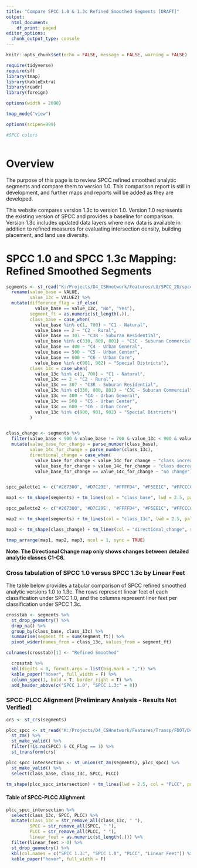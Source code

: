 ```yaml
---
title: "Compare SPCC 1.0 & 1.3c Refined Smoothed Segments [DRAFT]"
output:
  html_document:
    df_print: paged
editor_options:
  chunk_output_type: console
---
```


```r

knitr::opts_chunk$set(echo = FALSE, message = FALSE, warning = FALSE)

require(tidyverse)
require(sf)
library(tmap)
library(kableExtra)
library(readr)
library(foreign)

options(width = 2000)

tmap_mode("view")

options(scipen=999)
```

```r
#SPCC colors



```

# Overview

The purpose of this page is to review SPCC refined smoothed analytic segments and compare them to version 1.0. This comparison report is still in development, and further maps and reports will be added as they are developed.

This website compares version 1.3c to version 1.0. Version 1.0 represents the existing version of SPCC and provides a baseline for comparison. Version 1.3c includes updated data layers where new data is available in addition to refined measures for evaluating intersection density, building placement, and land use diversity.

# SPCC 1.0 and SPCC 1.3c Mapping: Refined Smoothed Segments

```r

segments <- st_read("K:/Projects/D4_CSHnetwork/Features/LU/SPCC_20/spcc_v2_13b/outputs/segment_smoothing/spcc_10_13c_refined_smoothed_segments_overlay.shp", quiet = TRUE) %>% 
  rename(value_base = VALUE,
         value_13c = VALUE2) %>% 
  mutate(difference_flag = if_else(
           value_base == value_13c, "No", "Yes"),
         segment_ft = as.numeric(st_length(.)),
         class_base = case_when(
           value_base %in% c(1, 700) ~ "C1 - Natural",
           value_base == 2 ~ "C2 - Rural",
           value_base == 307 ~ "C3R - Suburan Residential",
           value_base %in% c(330, 800, 801) ~ "C3C - Suburan Commercial",
           value_base == 400 ~ "C4 - Urban General",
           value_base == 500 ~ "C5 - Urban Center",
           value_base == 600 ~ "C6 - Urban Core",
           value_base %in% c(901, 902) ~ "Special Districts"),
         class_13c = case_when(
           value_13c %in% c(1, 700) ~ "C1 - Natural",
           value_13c == 2 ~ "C2 - Rural",
           value_13c == 307 ~ "C3R - Suburan Residential",
           value_13c %in% c(330, 800, 801) ~ "C3C - Suburan Commercial",
           value_13c == 400 ~ "C4 - Urban General",
           value_13c == 500 ~ "C5 - Urban Center",
           value_13c == 600 ~ "C6 - Urban Core",
           value_13c %in% c(900, 901, 902) ~ "Special Districts")
         )


class_change <- segments %>% 
  filter(value_base < 900 & value_base != 700 & value_13c < 900 & value_13c != 700) %>% 
  mutate(value_base_for_change = parse_number(class_base),
         value_14c_for_change = parse_number(class_13c),
         directional_change = case_when(
           value_base_for_change < value_14c_for_change ~ "class increase",
           value_base_for_change > value_14c_for_change ~ "class decrease",
           value_base_for_change == value_14c_for_change ~ "no change"))


spcc_palette1 <- c("#267300", '#D7C29E', "#FFFFD4", "#F5EE1C", "#FFCCCC", "#E60000", "#730000")

map1 <- tm_shape(segments) + tm_lines(col = "class_base", lwd = 2.5, palette = spcc_palette1, title.col = "SPCC 1.0 Refined Smoothed", showNA = F) + tm_basemap("Esri.WorldImagery")

spcc_palette2 <- c("#267300", '#D7C29E', "#FFFFD4", "#F5EE1C", "#FFCCCC", "#E60000", "#730000", "#0084A8")

map2 <- tm_shape(segments) + tm_lines(col = "class_13c", lwd = 2.5, palette = spcc_palette2, title.col = "SPCC 1.3c Refined Smoothed", showNA = F) + tm_basemap("Esri.WorldImagery")

map3 <- tm_shape(class_change) + tm_lines(col = "directional_change", style = "cat", palette = 'viridis', lwd = 2.5, title.col = "SPCC 1.0 vs. 1.3c - Directional Change", popup.vars = c("value_base", "value_13c")) + tm_basemap("CartoDB.Positron")

tmap_arrange(map1, map2, map3, ncol = 1, sync = TRUE)

```

**Note: The Directional Change map only shows changes between detailed analytic classes C1-C6.**

### Cross tabulation of SPCC 1.0 versus SPCC 1.3c by Linear Feet

The table below provides a tabular comparison of SPCC refined smoothed analytic versions 1.0 to 1.3c. The rows represent linear feet of each classification under SPCC 1.0, and the columns represent liner feet per classification under SPCC 1.3c.

```r

crosstab <- segments %>%
  st_drop_geometry() %>% 
  drop_na() %>% 
  group_by(class_base, class_13c) %>% 
  summarise(segment_ft = sum(segment_ft)) %>% 
  pivot_wider(names_from = class_13c, values_from = segment_ft) 

colnames(crosstab)[1] <- "Refined Smoothed"

  crosstab %>% 
  kbl(digits = 0, format.args = list(big.mark = ",")) %>% 
  kable_paper("hover", full_width = F) %>% 
  column_spec(1, bold = T, border_right = T) %>% 
  add_header_above(c("SPCC 1.0", "SPCC 1.3c" = 8))


```

### SPCC-PLCC Alignment [Preliminary Analysis - Results Not Verified]

```r

crs <- st_crs(segments)

plcc_spcc <- st_read("K:/Projects/D4_CSHnetwork/Features/Transp/FDOT/D4_SPCC_PLCC_Tracking/PLCC_SPCC_080520_Revised_Route_Events.shp", quiet = T) %>% 
  st_zm() %>% 
  st_make_valid() %>% 
  filter(!is.na(SPCC) & CC_Flag == 1) %>% 
  st_transform(crs)

plcc_spcc_intersection <- st_union(st_zm(segments), plcc_spcc) %>% 
  st_make_valid() %>% 
  select(class_base, class_13c, SPCC, PLCC)

tm_shape(plcc_spcc_intersection) + tm_lines(lwd = 2.5, col = "PLCC", palette = "viridis", popup.vars = c("class_base", "class_13c", "SPCC", "PLCC"))
```

#### Table of SPCC-PLCC Alighment
```r

plcc_spcc_intersection %>%
  select(class_13c, SPCC, PLCC) %>% 
  mutate(class_13c = str_remove_all(class_13c, " "),
         SPCC = str_remove_all(SPCC, " "),
         PLCC = str_remove_all(PLCC, " "),
         linear_feet = as.numeric(st_length(.))) %>%
  filter(linear_feet > 0) %>% 
  st_drop_geometry() %>% 
  kbl(col.names = c("SPCC 1.3c", "SPCC 1.0", "PLCC", "Linear Feet")) %>% 
  kable_paper("hover", full_width = F)

```

